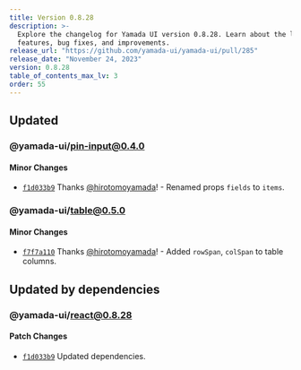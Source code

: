 ```yaml
---
title: Version 0.8.28
description: >-
  Explore the changelog for Yamada UI version 0.8.28. Learn about the latest
  features, bug fixes, and improvements.
release_url: "https://github.com/yamada-ui/yamada-ui/pull/285"
release_date: "November 24, 2023"
version: 0.8.28
table_of_contents_max_lv: 3
order: 55
---
```


## Updated

### @yamada-ui/pin-input@0.4.0

#### Minor Changes

- [`f1d033b9`](https://github.com/hirotomoyamada/yamada-ui/commit/f1d033b9da15321e5594dbca4a57d287265b0963) Thanks [@hirotomoyamada](https://github.com/hirotomoyamada)! - Renamed props `fields` to `items`.

### @yamada-ui/table@0.5.0

#### Minor Changes

- [`f7f7a110`](https://github.com/hirotomoyamada/yamada-ui/commit/f7f7a11084c88bc2c0941a53c277f3d4a6901d1a) Thanks [@hirotomoyamada](https://github.com/hirotomoyamada)! - Added `rowSpan`, `colSpan` to table columns.

## Updated by dependencies

### @yamada-ui/react@0.8.28

#### Patch Changes

- [`f1d033b9`](https://github.com/hirotomoyamada/yamada-ui/commit/f1d033b9da15321e5594dbca4a57d287265b0963) Updated dependencies.
